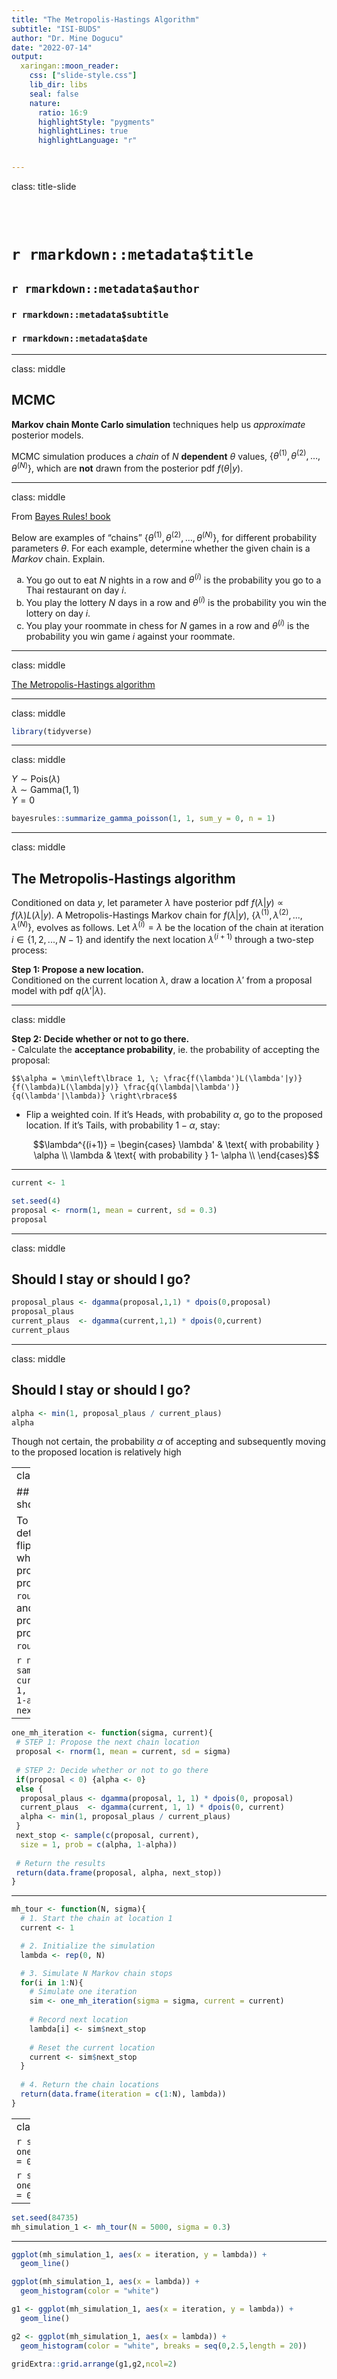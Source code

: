 ```yaml
---
title: "The Metropolis-Hastings Algorithm"
subtitle: "ISI-BUDS"
author: "Dr. Mine Dogucu"
date: "2022-07-14"
output: 
  xaringan::moon_reader:
    css: ["slide-style.css"]
    lib_dir: libs
    seal: false
    nature:
      ratio: 16:9
      highlightStyle: "pygments"
      highlightLines: true
      highlightLanguage: "r"


---
```


class: title-slide

<br>
<br>


# `r rmarkdown::metadata$title`
## `r rmarkdown::metadata$author`
### `r rmarkdown::metadata$subtitle`
### `r rmarkdown::metadata$date`


---

class: middle

## MCMC

__Markov chain Monte Carlo simulation__ techniques help us _approximate_ posterior models.

MCMC simulation produces a _chain_ of $N$ __dependent__ $\theta$ values, $\left\lbrace \theta^{(1)}, \theta^{(2)}, \ldots, \theta^{(N)} \right\rbrace$, which are __not__ drawn from the posterior pdf $f(\theta|y)$.


---

class: middle

From [Bayes Rules! book](https://bayesrulesbook.com)

Below are examples of "chains" $\left\lbrace \theta^{(1)}, \theta^{(2)},\ldots,\theta^{(N)} \right\rbrace$, for different probability parameters $\theta$. For each example, determine whether the given chain is a _Markov_ chain. Explain.


a) You go out to eat $N$ nights in a row and $\theta^{(i)}$ is the probability you go to a Thai restaurant on day _i_.  
b) You play the lottery $N$ days in a row and $\theta^{(i)}$ is the probability you win the lottery on day _i_.  
c) You play your roommate in chess for $N$ games in a row and $\theta^{(i)}$ is the probability you win game _i_ against your roommate.


---

class: middle

[The Metropolis-Hastings algorithm](https://www.bayesrulesbook.com/chapter-7.html#the-metropolis-hastings-algorithm)

---

class: middle

```r
library(tidyverse)
```

---


class: middle

$Y \sim \text{Pois}(\lambda)$   
$\lambda \sim\text{Gamma}(1,1)$  
$Y = 0$


```r
bayesrules::summarize_gamma_poisson(1, 1, sum_y = 0, n = 1)
```

---

class: middle

## The Metropolis-Hastings algorithm

Conditioned on data $y$, let parameter $\lambda$ have posterior pdf $f(\lambda | y) \propto f(\lambda) L(\lambda |y)$.  A Metropolis-Hastings Markov chain for $f(\lambda|y)$, $\left\lbrace \lambda^{(1)}, \lambda^{(2)}, ..., \lambda^{(N)}\right\rbrace$, evolves as follows.  Let $\lambda^{(i)} = \lambda$ be the location of the chain at iteration $i \in \{1,2,...,N-1\}$ and identify the next location $\lambda^{(i+1)}$ through a two-step process:    

**Step 1: Propose a new location.**    
    Conditioned on the current location $\lambda$, draw a location $\lambda'$ from a proposal model with pdf $q(\lambda'|\lambda)$.

---

class: middle

**Step 2: Decide whether or not to go there.**    
  - Calculate the __acceptance probability__, ie. the probability of accepting the proposal:    

    $$\alpha = \min\left\lbrace 1, \; \frac{f(\lambda')L(\lambda'|y)}{f(\lambda)L(\lambda|y)} \frac{q(\lambda|\lambda')}{q(\lambda'|\lambda)} \right\rbrace$$
    

- Flip a weighted coin. If it’s Heads, with probability $\alpha$, go to the proposed location. If it’s Tails, with probability $1 - \alpha$, stay: 

    $$\lambda^{(i+1)} = 
       \begin{cases}
       \lambda' &  \text{ with probability } \alpha \\
       \lambda &  \text{ with probability } 1- \alpha \\
       \end{cases}$$

---

```r
current <- 1
```

```r
set.seed(4)
proposal <- rnorm(1, mean = current, sd = 0.3)
proposal
```

---

class: middle

## Should I stay or should I go?


```r
proposal_plaus <- dgamma(proposal,1,1) * dpois(0,proposal)
proposal_plaus
current_plaus  <- dgamma(current,1,1) * dpois(0,current)
current_plaus 
```

---

class: middle

## Should I stay or should I go?

```r
alpha <- min(1, proposal_plaus / current_plaus)
alpha
```

Though not certain, the probability $\alpha$ of accepting and subsequently moving to the proposed location is relatively high

---
class: middle

## Should I stay or should I go?

To make the final determination, we flip a weighted coin which accepts the proposal with probability $\alpha$ (`r round(alpha,3)`) and rejects the proposal with probability $1 - \alpha$ (`r round(1-alpha,3)`).

```r
next_stop <- sample(c(proposal, current), size = 1, 
  prob = c(alpha, 1-alpha))
next_stop
```

---

```r
one_mh_iteration <- function(sigma, current){
 # STEP 1: Propose the next chain location
 proposal <- rnorm(1, mean = current, sd = sigma)
  
 # STEP 2: Decide whether or not to go there
 if(proposal < 0) {alpha <- 0}
 else {
  proposal_plaus <- dgamma(proposal, 1, 1) * dpois(0, proposal)
  current_plaus  <- dgamma(current, 1, 1) * dpois(0, current)
  alpha <- min(1, proposal_plaus / current_plaus)
 }
 next_stop <- sample(c(proposal, current), 
  size = 1, prob = c(alpha, 1-alpha))
  
 # Return the results
 return(data.frame(proposal, alpha, next_stop))
}
```

---

```r
mh_tour <- function(N, sigma){
  # 1. Start the chain at location 1
  current <- 1

  # 2. Initialize the simulation
  lambda <- rep(0, N)

  # 3. Simulate N Markov chain stops
  for(i in 1:N){    
    # Simulate one iteration
    sim <- one_mh_iteration(sigma = sigma, current = current)
    
    # Record next location
    lambda[i] <- sim$next_stop
    
    # Reset the current location
    current <- sim$next_stop
  }
  
  # 4. Return the chain locations
  return(data.frame(iteration = c(1:N), lambda))
}
```
---
class: middle

```r
set.seed(4)
one_mh_iteration(sigma = 0.3, current = 1)
```

```r
set.seed(7)
one_mh_iteration(sigma = 0.3, current = 1)
```

---

```r
set.seed(84735)
mh_simulation_1 <- mh_tour(N = 5000, sigma = 0.3)
```

---

```r
ggplot(mh_simulation_1, aes(x = iteration, y = lambda)) + 
  geom_line()

ggplot(mh_simulation_1, aes(x = lambda)) + 
  geom_histogram(color = "white")
```

```r
g1 <- ggplot(mh_simulation_1, aes(x = iteration, y = lambda)) + 
  geom_line()

g2 <- ggplot(mh_simulation_1, aes(x = lambda)) + 
  geom_histogram(color = "white", breaks = seq(0,2.5,length = 20)) 

gridExtra::grid.arrange(g1,g2,ncol=2)
```
